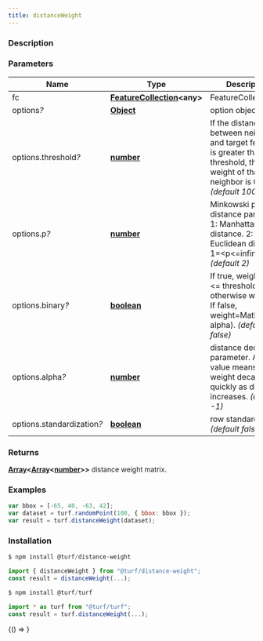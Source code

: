 ```yaml
---
title: distanceWeight
---
```



### Description

### Parameters

| Name                            | Type                                                                                              | Description                                                                                                                         |
| ------------------------------- | ------------------------------------------------------------------------------------------------- | ----------------------------------------------------------------------------------------------------------------------------------- |
| fc                              | **[FeatureCollection](https://tools.ietf.org/html/rfc7946#section-3.3)&lt;any&gt;**               | FeatureCollection.                                                                                                                  |
| options<i>?</i>                 | **[Object](https://developer.mozilla.org/docs/Web/JavaScript/Reference/Global_Objects/Object)**   | option object.                                                                                                                      |
| options.threshold<i>?</i>       | **[number](https://developer.mozilla.org/docs/Web/JavaScript/Reference/Global_Objects/Number)**   | If the distance between neighbor and target features is greater than threshold, the weight of that neighbor is 0. _(default 10000)_ |
| options.p<i>?</i>               | **[number](https://developer.mozilla.org/docs/Web/JavaScript/Reference/Global_Objects/Number)**   | Minkowski p-norm distance parameter. 1: Manhattan distance. 2: Euclidean distance. 1=&lt;p&lt;=infinity. _(default 2)_              |
| options.binary<i>?</i>          | **[boolean](https://developer.mozilla.org/docs/Web/JavaScript/Reference/Global_Objects/Boolean)** | If true, weight=1 if d &lt;= threshold otherwise weight=0. If false, weight=Math.pow(d, alpha). _(default false)_                   |
| options.alpha<i>?</i>           | **[number](https://developer.mozilla.org/docs/Web/JavaScript/Reference/Global_Objects/Number)**   | distance decay parameter. A big value means the weight decay quickly as distance increases. _(default -1)_                          |
| options.standardization<i>?</i> | **[boolean](https://developer.mozilla.org/docs/Web/JavaScript/Reference/Global_Objects/Boolean)** | row standardization. _(default false)_                                                                                              |

### Returns

**[Array](https://developer.mozilla.org/docs/Web/JavaScript/Reference/Global_Objects/Array)&lt;[Array](https://developer.mozilla.org/docs/Web/JavaScript/Reference/Global_Objects/Array)&lt;[number](https://developer.mozilla.org/docs/Web/JavaScript/Reference/Global_Objects/Number)&gt;&gt;** distance weight matrix.

### Examples

```javascript
var bbox = [-65, 40, -63, 42];
var dataset = turf.randomPoint(100, { bbox: bbox });
var result = turf.distanceWeight(dataset);
```

### Installation

```javascript
$ npm install @turf/distance-weight

import { distanceWeight } from "@turf/distance-weight";
const result = distanceWeight(...);
```

```javascript
$ npm install @turf/turf

import * as turf from "@turf/turf";
const result = turf.distanceWeight(...);
```

<!-- Expose turf as global var for experimenting in the browser console -->

<BrowserOnly>{() => <WindowTurfGlobal turf={turf} />}</BrowserOnly>

